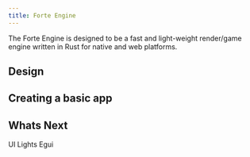 ```yaml
---
title: Forte Engine
---
```

The Forte Engine is designed to be a fast and light-weight render/game engine written in Rust for native and web platforms.

## Design

## Creating a basic app

## Whats Next
UI
Lights
Egui
